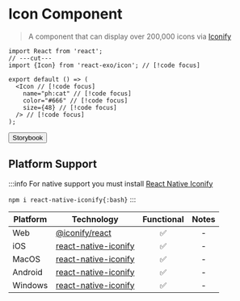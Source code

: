 
# Icon Component

> A component that can display over 200,000 icons via [Iconify](https://iconify.design)

<Icon 
  name="ph:cat"
  color="#666"
  size={48}
/>

```tsx twoslash
import React from 'react';
// ---cut---
import {Icon} from 'react-exo/icon'; // [!code focus]

export default () => (
  <Icon // [!code focus]
    name="ph:cat" // [!code focus]
    color="#666" // [!code focus]
    size={48} // [!code focus]
  /> // [!code focus]
);
```

<Button href="https://exo.fig.run/?path=/docs/primitives-icon">Storybook</Button>

## Platform Support

:::info
For native support you must install [React Native Iconify](https://github.com/oktaysenkan/react-native-iconify)

`npm i react-native-iconify{:bash}`
:::

| Platform | Technology | Functional | Notes |
| -------- | ---------- | :--------: | :---: |
| Web | [@iconify/react](https://iconify.design/docs/icon-components/react) | ✅ | - |
| iOS | [react-native-iconify](https://github.com/oktaysenkan/react-native-iconify) | ✅ | - |
| MacOS | [react-native-iconify](https://github.com/oktaysenkan/react-native-iconify) | ✅ | - |
| Android | [react-native-iconify](https://github.com/oktaysenkan/react-native-iconify) | ✅ | - |
| Windows | [react-native-iconify](https://github.com/oktaysenkan/react-native-iconify) | ✅ | - |
